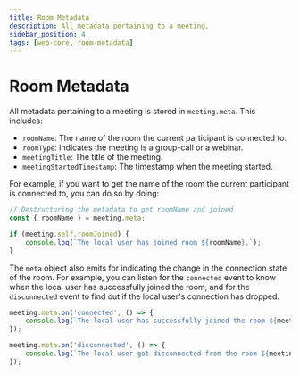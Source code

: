 ```yaml
---
title: Room Metadata
description: All metadata pertaining to a meeting.
sidebar_position: 4
tags: [web-core, room-metadata]
---
```


# Room Metadata

All metadata pertaining to a meeting is stored in `meeting.meta`. This includes:
- `roomName`: The name of the room the current participant is connected to.
- `roomType`: Indicates the meeting is a group-call or a webinar.
- `meetingTitle`: The title of the meeting.
- `meetingStartedTimestamp`: The timestamp when the meeting started.

For example, if you want to get the name of the room the current participant is connected to, you can do so by doing:

```ts
// Destructuring the metadata to get roomName and joined
const { roomName } = meeting.meta;

if (meeting.self.roomJoined) {
    console.log(`The local user has joined room ${roomName}.`);
}
```

The `meta` object also emits for indicating the change in the connection state of the room. For example, you can listen for the `connected` event to know when the local user has successfully joined the room, and for the `disconnected` event to find out if the local user's connection has dropped.

```ts
meeting.meta.on('connected', () => {
    console.log(`The local user has successfully joined the room ${meeting.meta.roomName}`);
});

meeting.meta.on('disconnected', () => {
    console.log(`The local user got disconnected from the room ${meeting.meta.roomName}`);
});
```
